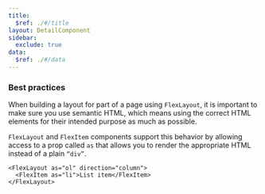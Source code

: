 ```yaml
---
title:
  $ref: ./#/title
layout: DetailComponent
sidebar:
  exclude: true
data:
  $ref: ./#/data
---
```


### Best practices

When building a layout for part of a page using `FlexLayout`, it is important to make sure you use semantic HTML, which means using the correct HTML elements for their intended purpose as much as possible.

`FlexLayout` and `FlexItem` components support this behavior by allowing access to a prop called `as` that allows you to render the appropriate HTML instead of a plain `“div”`.

```tsx
<FlexLayout as="ol" direction="column">
  <FlexItem as="li">List item</FlexItem>
</FlexLayout>
```
